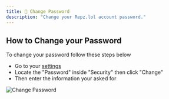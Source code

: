 ```yaml
---
title: 🔑 Change Password
description: "Change your Repz.lol account password."
---
```


## How to Change your Password

To change your password follow these steps below
- Go to your [settings](https://repz.lol/dashboard/settings)
- Locate the "Password" inside "Security" then click "Change"
- Then enter the information your asked for

![Change Password](/images/account/change_password.png)